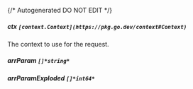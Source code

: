 {/* Autogenerated DO NOT EDIT  */}
##### **ctx** `[context.Context](https://pkg.go.dev/context#Context)`
The context to use for the request.

##### **arrParam** `[]*string*`

##### **arrParamExploded** `[]*int64*`

